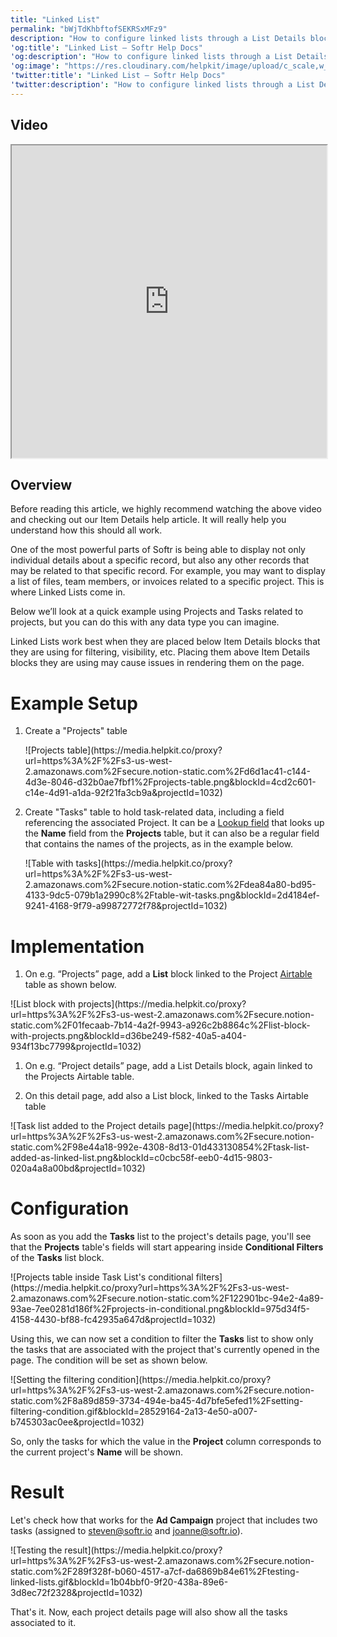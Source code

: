 ```yaml
---
title: "Linked List"
permalink: "bWjTdKhbftofSEKRSxMFz9"
description: "How to configure linked lists through a List Details block."
'og:title': "Linked List – Softr Help Docs"
'og:description': "How to configure linked lists through a List Details block."
'og:image': "https://res.cloudinary.com/helpkit/image/upload/c_scale,w_700,q_auto/v1674219840/softrdocs_meta_OG_Image_Url_258f31c013.png"
'twitter:title': "Linked List – Softr Help Docs"
'twitter:description': "How to configure linked lists through a List Details block."
---
```

## Video

<iframe src="https://www.youtube.com/embed/U17Oo8RFK1U?rel=0" width="100%" height="500px" title="YouTube video"></iframe>

## Overview

Before reading this article, we highly recommend watching the above video and checking out our Item Details help article. It will really help you understand how this should all work.

One of the most powerful parts of Softr is being able to display not only individual details about a specific record, but also any other records that may be related to that specific record. For example, you may want to display a list of files, team members, or invoices related to a specific project. This is where Linked Lists come in.

Below we’ll look at a quick example using Projects and Tasks related to projects, but you can do this with any data type you can imagine.

<Tip>

Linked Lists work best when they are placed below Item Details blocks that they are using for filtering, visibility, etc. Placing them above Item Details blocks they are using may cause issues in rendering them on the page.

</Tip>

# **Example Setup**

1. Create a "Projects" table<br/>
   <Frame caption="Projects table">![Projects table](https://media.helpkit.co/proxy?url=https%3A%2F%2Fs3-us-west-2.amazonaws.com%2Fsecure.notion-static.com%2Fd6d1ac41-c144-4d3e-8046-d32b0ae7fbf1%2Fprojects-table.png&blockId=4cd2c601-c14e-4d91-a1da-92f21fa3cb9a&projectId=1032)</Frame>

2. Create "Tasks" table to hold task-related data, including a field referencing the associated Project. It can be a [Lookup field](https://support.airtable.com/hc/en-us/articles/360042312194-Lookup-field-overview) that looks up the **Name** field from the **Projects** table, but it can also be a regular field that contains the names of the projects, as in the example below.<br/>
   <Frame caption="Table with tasks">![Table with tasks](https://media.helpkit.co/proxy?url=https%3A%2F%2Fs3-us-west-2.amazonaws.com%2Fsecure.notion-static.com%2Fdea84a80-bd95-4133-9dc5-079b1a2990c8%2Ftable-wit-tasks.png&blockId=2d4184ef-9241-4168-9f79-a99872772f78&projectId=1032)</Frame>

# **Implementation**

1. On e.g. “Projects” page, add a **List** block linked to the Project [Airtable](/data-sources/1YYStCJukT15Lh2j93qo9A/airtable/jHX7kfH7QvkVcELQvS3VoX) table as shown below.
<Frame caption="List block with projects">![List block with projects](https://media.helpkit.co/proxy?url=https%3A%2F%2Fs3-us-west-2.amazonaws.com%2Fsecure.notion-static.com%2F01fecaab-7b14-4a2f-9943-a926c2b8864c%2Flist-block-with-projects.png&blockId=d36be249-f582-40a5-a404-934f13bc7799&projectId=1032)</Frame>

1. On e.g. “Project details” page, add a List Details block, again linked to the Projects Airtable table.

2. On this detail page, add also a List block, linked to the Tasks Airtable table
<Frame caption="Task list added to the Project details page">![Task list added to the Project details page](https://media.helpkit.co/proxy?url=https%3A%2F%2Fs3-us-west-2.amazonaws.com%2Fsecure.notion-static.com%2F98e44a18-992e-4308-8d13-01d433130854%2Ftask-list-added-as-linked-list.png&blockId=c0cbc58f-eeb0-4d15-9803-020a4a8a00bd&projectId=1032)</Frame>

# **Configuration**

As soon as you add the **Tasks** list to the project's details page, you'll see that the **Projects** table's fields will start appearing inside **Conditional Filters** of the **Tasks** list block.
<Frame caption="Projects table inside Task List's conditional filters">![Projects table inside Task List's conditional filters](https://media.helpkit.co/proxy?url=https%3A%2F%2Fs3-us-west-2.amazonaws.com%2Fsecure.notion-static.com%2F122901bc-94e2-4a89-93ae-7ee0281d186f%2Fprojects-in-conditional.png&blockId=975d34f5-4158-4430-bf88-fc42935a647d&projectId=1032)</Frame>

Using this, we can now set a condition to filter the **Tasks** list to show only the tasks that are associated with the project that's currently opened in the page. The condition will be set as shown below.
<Frame caption="Setting the filtering condition">![Setting the filtering condition](https://media.helpkit.co/proxy?url=https%3A%2F%2Fs3-us-west-2.amazonaws.com%2Fsecure.notion-static.com%2F8a89d859-3734-494e-ba45-4d7bfe5efed1%2Fsetting-filtering-condition.gif&blockId=28529164-2a13-4e50-a007-b745303ac0ee&projectId=1032)</Frame>

So, only the tasks for which the value in the **Project** column corresponds to the current project's **Name** will be shown.

# Result

Let's check how that works for the **Ad Campaign** project that includes two tasks (assigned to steven@softr.io and joanne@softr.io).
<Frame caption="Testing the result">![Testing the result](https://media.helpkit.co/proxy?url=https%3A%2F%2Fs3-us-west-2.amazonaws.com%2Fsecure.notion-static.com%2F289f328f-b060-4517-a7cf-da6869b84e61%2Ftesting-linked-lists.gif&blockId=1b04bbf0-9f20-438a-89e6-3d8ec72f2328&projectId=1032)</Frame>

That's it. Now, each project details page will also show all the tasks associated to it.
